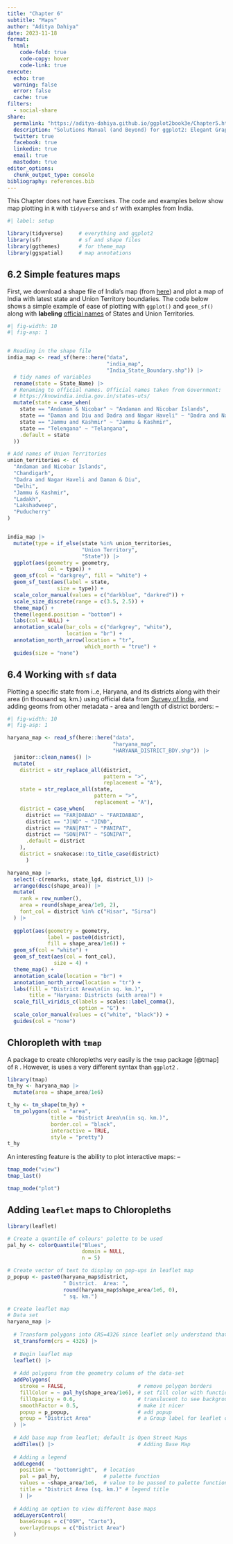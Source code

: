 ```yaml
---
title: "Chapter 6"
subtitle: "Maps"
author: "Aditya Dahiya"
date: 2023-11-18
format: 
  html: 
    code-fold: true
    code-copy: hover
    code-link: true
execute: 
  echo: true
  warning: false
  error: false
  cache: true
filters:
  - social-share
share:
  permalink: "https://aditya-dahiya.github.io/ggplot2book3e/Chapter5.html"
  description: "Solutions Manual (and Beyond) for ggplot2: Elegant Graphics for Data Analysis (3e)"
  twitter: true
  facebook: true
  linkedin: true
  email: true
  mastodon: true
editor_options: 
  chunk_output_type: console
bibliography: references.bib
---
```


::: callout-note
This Chapter does not have Exercises. The code and examples below show map plotting in `R` with `tidyverse` and `sf` with examples from India.
:::

```r
#| label: setup

library(tidyverse)     # everything and ggplot2
library(sf)            # sf and shape files
library(ggthemes)      # for theme_map
library(ggspatial)     # map annotations
```

## **6.2 Simple features maps**

First, we download a shape file of India's map (from [here](https://github.com/AnujTiwari/India-State-and-Country-Shapefile-Updated-Jan-2020)) and plot a map of India with latest state and Union Territory boundaries. The code below shows a simple example of ease of plotting with `ggplot()` and `geom_sf()` along with **labeling** [official names](https://knowindia.india.gov.in/states-uts/) of States and Union Territories.

```r
#| fig-width: 10
#| fig-asp: 1


# Reading in the shape file
india_map <- read_sf(here::here("data", 
                                "india_map", 
                                "India_State_Boundary.shp")) |> 
  # tidy names of variables
  rename(state = State_Name) |> 
  # Renaming to official names. Official names taken from Government:
  # https://knowindia.india.gov.in/states-uts/
  mutate(state = case_when(
    state == "Andaman & Nicobar" ~ "Andaman and Nicobar Islands",
    state == "Daman and Diu and Dadra and Nagar Haveli" ~ "Dadra and Nagar Haveli and Daman & Diu",
    state == "Jammu and Kashmir" ~ "Jammu & Kashmir",
    state == "Telengana" ~ "Telangana",
    .default = state
  ))

# Add names of Union Territories
union_territories <- c(
  "Andaman and Nicobar Islands",
  "Chandigarh",
  "Dadra and Nagar Haveli and Daman & Diu",
  "Delhi",
  "Jammu & Kashmir",
  "Ladakh",
  "Lakshadweep",
  "Puducherry"
)


india_map |> 
  mutate(type = if_else(state %in% union_territories,
                        "Union Territory",
                        "State")) |> 
  ggplot(aes(geometry = geometry,
             col = type)) + 
  geom_sf(col = "darkgrey", fill = "white") +
  geom_sf_text(aes(label = state,
                size = type)) +
  scale_color_manual(values = c("darkblue", "darkred")) +
  scale_size_discrete(range = c(3.5, 2.5)) +
  theme_map() +
  theme(legend.position = "bottom") +
  labs(col = NULL) +
  annotation_scale(bar_cols = c("darkgrey", "white"),
                   location = "br") +
  annotation_north_arrow(location = "tr", 
                         which_north = "true") +
  guides(size = "none")
```

## **6.4 Working with `sf` data**

Plotting a specific state from i..e, Haryana, and its districts along with their area (in thousand sq. km.) using official data from [Survey of India](https://onlinemaps.surveyofindia.gov.in/), and adding geoms from other metadata - area and length of district borders: --

```r
#| fig-width: 10
#| fig-asp: 1

haryana_map <- read_sf(here::here("data",
                                  "haryana_map",
                                  "HARYANA_DISTRICT_BDY.shp")) |> 
  janitor::clean_names() |> 
  mutate(
    district = str_replace_all(district,
                               pattern = ">",
                               replacement = "A"),
    state = str_replace_all(state,
                            pattern = ">",
                            replacement = "A"),
    district = case_when(
      district == "FAR|DABAD" ~ "FARIDABAD",
      district == "J|ND" ~ "JIND",
      district == "PAN|PAT" ~ "PANIPAT",
      district == "SON|PAT" ~ "SONIPAT",
      .default = district
    ),
    district = snakecase::to_title_case(district)
      )

haryana_map |>
  select(-c(remarks, state_lgd, district_l)) |> 
  arrange(desc(shape_area)) |> 
  mutate(
    rank = row_number(),
    area = round(shape_area/1e9, 2),
    font_col = district %in% c("Hisar", "Sirsa")
  ) |> 
  
  ggplot(aes(geometry = geometry,
             label = paste0(district),
             fill = shape_area/1e6)) +
  geom_sf(col = "white") +
  geom_sf_text(aes(col = font_col),
               size = 4) +
  theme_map() +
  annotation_scale(location = "br") +
  annotation_north_arrow(location = "tr") +
  labs(fill = "District Area\n(in sq. km.)",
       title = "Haryana: Districts (with area)") +
  scale_fill_viridis_c(labels = scales::label_comma(),
                       option = "G") +
  scale_color_manual(values = c("white", "black")) +
  guides(col = "none")
```

## Chloropleth with `tmap`

A package to create chloropleths very easily is the `tmap` package [@tmap] of `R` . However, is uses a very different syntax than `ggplot2` .

```r
library(tmap)
tm_hy <- haryana_map |> 
  mutate(area = shape_area/1e6)

t_hy <- tm_shape(tm_hy) +
  tm_polygons(col = "area",
              title = "District Area\n(in sq. km.)",
              border.col = "black",
              interactive = TRUE,
              style = "pretty")
t_hy
```

An interesting feature is the ability to plot interactive maps: --

```r
tmap_mode("view")
tmap_last()

tmap_mode("plot")
```

## Adding `leaflet` maps to Chloropleths

```r
library(leaflet)

# Create a quantile of colours' palette to be used
pal_hy <- colorQuantile("Blues", 
                        domain = NULL,
                        n = 5)

# Create vector of text to display on pop-ups in leaflet map
p_popup <- paste0(haryana_map$district, 
                  " District.  Area: ", 
                  round(haryana_map$shape_area/1e6, 0),
                  " sq. km.")

# Create leaflet map
# Data set
haryana_map |> 
  
  # Transform polygons into CRS=4326 since leaflet only understand that
  st_transform(crs = 4326) |> 
  
  # Begin leaflet map
  leaflet() |> 
  
  # Add polygons from the geometry column of the data-set
  addPolygons(
    stroke = FALSE,                       # remove polygon borders
    fillColor = ~ pal_hy(shape_area/1e6), # set fill color with function
    fillOpacity = 0.6,                    # translucent to see background map
    smoothFactor = 0.5,                   # make it nicer
    popup = p_popup,                      # add popup
    group = "District Area"               # a Group label for leaflet options
  ) |> 
  
  # Add base map from leaflet; default is Open Street Maps
  addTiles() |>                           # Adding Base Map
  
  # Adding a legend
  addLegend(
    position = "bottomright",  # location
    pal = pal_hy,              # palette function
    values = ~shape_area/1e6,  # value to be passed to palette function
    title = "District Area (sq. km.)" # legend title
    ) |> 
  
  # Adding an option to view different base maps
  addLayersControl(
    baseGroups = c("OSM", "Carto"),
    overlayGroups = c("District Area")
  )
```
